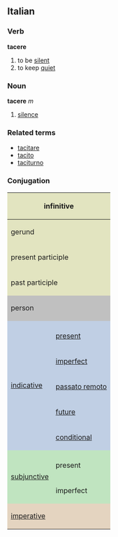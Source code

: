==Italian==
===Verb===
'''tacere'''

# to be [[silent]]
# to keep [[quiet]]

===Noun===
'''tacere''' ''m''

# [[silence]]

===Related terms===
*[[tacitare]]
*[[tacito]]
*[[taciturno]]

===Conjugation===

<center>
{| style="background:#F0F0F0"

|-
! colspan="3" style="background:#e2e4c0" | infinitive
| colspan="5" | tacere

|-
! colspan="3" style="background:#e2e4c0" | gerund
| colspan="5" | tacendo

|-
! colspan="3" style="background:#e2e4c0" | present participle
| colspan="5" | [[tacente]]

|-
! colspan="3" style="background:#e2e4c0" | past participle
| colspan="5" | [[taciuto]]

|-
! colspan="2" rowspan="2" style="background:#C0C0C0" | person
! colspan="3" style="background:#C0C0C0" | singular
! colspan="3" style="background:#C0C0C0" | plural

|-
! style="background:#C0C0C0;width:12.5%" | first
! style="background:#C0C0C0;width:12.5%" | second
! style="background:#C0C0C0;width:12.5%" | third
! style="background:#C0C0C0;width:12.5%" | first
! style="background:#C0C0C0;width:12.5%" | second
! style="background:#C0C0C0;width:12.5%" | third

|-
! rowspan="6" style="background:#c0cfe4" | [[indicative]]

! style="background:#c0cfe4" colspan="1" | 
! style="background:#c0cfe4" | io
! style="background:#c0cfe4" | tu
! style="background:#c0cfe4" | lui/lei
! style="background:#c0cfe4" | noi
! style="background:#c0cfe4" | voi
! style="background:#c0cfe4" | loro

|-
! style="height:3em;background:#c0cfe4" | [[present]]
| taccio
| taci
| tace
| tacciamo
| tacete
| tacciono

|-
! style="height:3em;background:#c0cfe4" | [[imperfect]]
| tacevo
| tacevi
| taceva
| tacevamo
| tacevate
| tacevano

|-
! style="height:3em;background:#c0cfe4" | [[passato remoto]]
| tacqui
| tacesti
| tacque
| tacemmo
| taceste
| tacquero

|-
! style="height:3em;background:#c0cfe4" | [[future]]
| tacerò
| tacerai
| tacerà
| taceremo
| tacerete
| taceranno

|-
! style="height:3em;background:#c0cfe4" | [[conditional]]
| tacerei
| taceresti
| tacerebbe
| taceremmo
| tacereste
| tacerebbero

|-
! rowspan="3" style="background:#c0e4c0" |[[subjunctive]]
! style="background:#c0e4c0" | 
! style="background:#c0e4c0" | che io
! style="background:#c0e4c0" | che tu
! style="background:#c0e4c0" | che lui/che lei
! style="background:#c0e4c0" | che noi
! style="background:#c0e4c0" | che voi
! style="background:#c0e4c0" | che loro

|-
! style="height:3em;background:#c0e4c0" | present
| taccia
| taccia
| taccia
| tacciamo
| tacciate
| tacciano

|-
! style="height:3em;background:#c0e4c0" rowspan="1" | imperfect
| tacessi
| tacessi
| tacesse
| tacessimo
| taceste
| tacessero

|-
! colspan="2" rowspan="2" style="height:3em;background:#e4d4c0" | [[imperative]]
! style="background:#e4d4c0" | -
! style="background:#e4d4c0" | tu
! style="background:#e4d4c0" | lui/lei
! style="background:#e4d4c0" | noi
! style="background:#e4d4c0" | voi
! style="background:#e4d4c0" | loro

|-
|
| taci
| taccia
| tacciamo
| tacete
| tacciano

|}
</center>